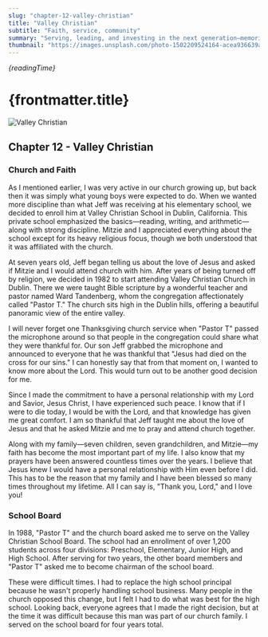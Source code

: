 ```yaml
---
slug: "chapter-12-valley-christian"
title: "Valley Christian"
subtitle: "Faith, service, community"
summary: "Serving, leading, and investing in the next generation—memories from the seasons at Valley Christian."
thumbnail: "https://images.unsplash.com/photo-1502209524164-acea936639a2?auto=format&fit=crop&w=1200&h=675&q=80"
---
```


_{readingTime}_

# {frontmatter.title}

<Image
  src="https://images.unsplash.com/photo-1502209524164-acea936639a2?auto=format&fit=crop&w=1200&h=675&q=80"
  alt="Valley Christian"
  width={1000}
  height={1000}
/>

## Chapter 12 - Valley Christian

### Church and Faith

As I mentioned earlier, I was very active in our church growing up, but back
then it was simply what young boys were expected to do. When we wanted more
discipline than what Jeff was receiving at his elementary school, we decided to
enroll him at Valley Christian School in Dublin, California. This private school
emphasized the basics—reading, writing, and arithmetic—along with strong
discipline. Mitzie and I appreciated everything about the school except for its
heavy religious focus, though we both understood that it was affiliated with the
church.

At seven years old, Jeff began telling us about the love of Jesus and asked if
Mitzie and I would attend church with him. After years of being turned off by
religion, we decided in 1982 to start attending Valley Christian Church in
Dublin. There we were taught Bible scripture by a wonderful teacher and pastor
named Ward Tandenberg, whom the congregation affectionately called "Pastor T."
The church sits high in the Dublin hills, offering a beautiful panoramic view of
the entire valley.

I will never forget one Thanksgiving church service when "Pastor T" passed the
microphone around so that people in the congregation could share what they were
thankful for. Our son Jeff grabbed the microphone and announced to everyone that
he was thankful that "Jesus had died on the cross for our sins." I can honestly
say that from that moment on, I wanted to know more about the Lord. This would
turn out to be another good decision for me.

Since I made the commitment to have a personal relationship with my Lord and
Savior, Jesus Christ, I have experienced such peace. I know that if I were to
die today, I would be with the Lord, and that knowledge has given me great
comfort. I am so thankful that Jeff taught me about the love of Jesus and that
he asked Mitzie and me to pray and attend church together.

Along with my family—seven children, seven grandchildren, and Mitzie—my faith
has become the most important part of my life. I also know that my prayers have
been answered countless times over the years. I believe that Jesus knew I would
have a personal relationship with Him even before I did. This has to be the
reason that my family and I have been blessed so many times throughout my
lifetime. All I can say is, "Thank you, Lord," and I love you!

### School Board

In 1988, "Pastor T" and the church board asked me to serve on the Valley
Christian School Board. The school had an enrollment of over 1,200 students
across four divisions: Preschool, Elementary, Junior High, and High School.
After serving for two years, the other board members and "Pastor T" asked me to
become chairman of the school board.

These were difficult times. I had to replace the high school principal because
he wasn't properly handling school business. Many people in the church opposed
this change, but I felt I had to do what was best for the high school. Looking
back, everyone agrees that I made the right decision, but at the time it was
difficult because this man was part of our church family. I served on the school
board for four years total.
